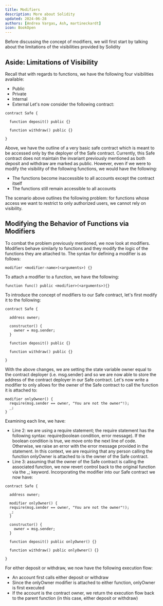 ```yaml
---
title: Modifiers
description: More about Solidity
updated: 2024-06-28
authors: [Andrea Vargas, Ash, martineckardt]
icon: BookOpen
---
```

Before discussing the concept of modifiers, we will first start by talking about the limitations of the visibilities provided by Solidity

## Aside: Limitations of Visibility

Recall that with regards to functions, we have the following four visibilities available:
- Public
- Private
- Internal
- External
Let's now consider the following contract:

```solidity
contract Safe {
  
  function deposit() public {}
  
  function withdraw() public {}
​
}
```
Above, we have the outline of a very basic safe contract which is meant to be accessed only by the deployer of the Safe contract. Currently, this Safe contract does not maintain the invariant previously mentioned as both deposit and withdraw are marked as public. However, even if we were to modify the visibility of the following functions, we would have the following:
- The functions become inaccessible to all accounts except the contract itself
- The functions still remain accessible to all accounts

The scenario above outlines the following problem: for functions whose access we want to restrict to only authorized users, we cannot rely on visibility.

## Modifying the Behavior of Functions via Modifiers

To combat the problem previously mentioned, we now look at modifiers. Modifiers behave similarly to functions and they modify the logic of the functions they are attached to. The syntax for defining a modifier is as follows:
```solidity
modifier <modifier-name>(<arguments>) {}
```
To attach a modifier to a function, we have the following:
```solidity
function func() public <modifier>(<arguments>){}
```
To introduce the concept of modifiers to our Safe contract, let's first modify it to the following:
```solidity
contract Safe {
  
  address owner;
  
  constructor() {
    owner = msg.sender; 
  }
  
  function deposit() public {}
  
  function withdraw() public {}
​
}
```
With the above changes, we are setting the state variable owner equal to the contract deployer (i.e. msg.sender) and so we are now able to store the address of the contract deployer in our Safe contract. Let's now write a modifier to only allows for the owner of the Safe contract to call the function it is attached to:
```solidity
modifier onlyOwner() {
  require(msg.sender == owner, "You are not the owner"!);
  _;
}
```
Examining each line, we have:
- Line 2: we are using a require statement; the require statement has the following syntax: require(boolean condition, error message). If the boolean condition is true, we move onto the next line of code. Otherwise, we raise an error with the error message provided in the statement. In this context, we are requiring that any person calling the function onlyOwner is attached to is the owner of the Safe contract.
- Line 3: assuming that the owner of the Safe contract is calling the associated function, we now revert control back to the original function via the _; keyword. 
Incorporating the modifier into our Safe contract we now have:

```solidity
contract Safe {
  
  address owner;
  
  modifier onlyOwner() {
  require(msg.sender == owner, "You are not the owner"!);
  _;
  }
  
  constructor() {
    owner = msg.sender; 
  }
  
  function deposit() public onlyOwner() {}
  
  function withdraw() public onlyOwner() {}
​
}
```
For either deposit or withdraw, we now have the following execution flow:
- An account first calls either deposit or withdraw
- Since the onlyOwner modifier is attached to either function, onlyOwner is first executed
- If the account is the contract owner, we return the execution flow back to the parent function (in this case, either deposit or withdraw)